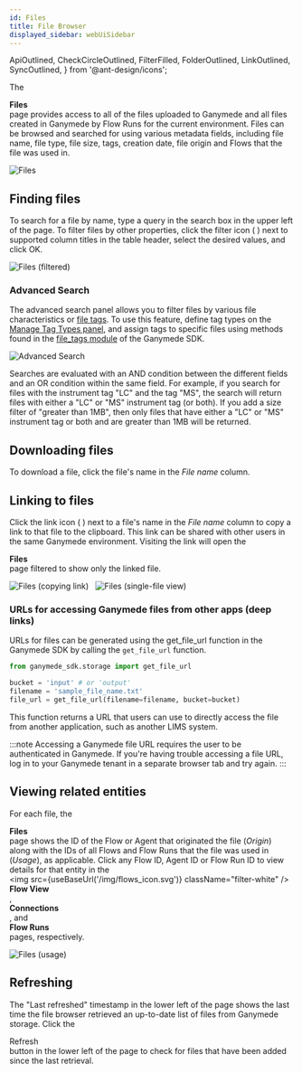 ```yaml
---
id: Files
title: File Browser
displayed_sidebar: webUiSidebar
---
```


  ApiOutlined,
  CheckCircleOutlined,
  FilterFilled,
  FolderOutlined,
  LinkOutlined,
  SyncOutlined,
} from '@ant-design/icons';

The <div className="button darkblue_button"><FolderOutlined /> **Files**</div> page provides access to all of the files uploaded to Ganymede and all files created in Ganymede by Flow Runs for the current environment.  Files can be browsed and searched for using various metadata fields, including file name, file type, file size, tags, creation date, file origin and Flows that the file was used in.

![Files](https://ganymede-bio.mo.cloudinary.net/apiServer/GanymedeFileBrowser_20240401.png)

## Finding files

To search for a file by name, type a query in the search box in the upper left of the page.  To filter files by other properties, click the filter icon ( <FilterFilled /> ) next to supported column titles in the table header, select the desired values, and click OK.

![Files (filtered)](https://ganymede-bio.mo.cloudinary.net/apiServer/Files-Filtered-2024-04-01.png)

### Advanced Search

The advanced search panel allows you to filter files by various file characteristics or [file tags](./connectivity/Tags).  To use this feature, define tag types on the [Manage Tag Types panel](./connectivity/Tags#configuring-file-tag-types), and assign tags to specific files using methods found in the [file_tags module](./sdk/FileTags) of the Ganymede SDK.

![Advanced Search](https://ganymede-bio.mo.cloudinary.net/apiServer/AdvancedSearch20240507.png)

Searches are evaluated with an AND condition between the different fields and an OR condition within the same field.  For example, if you search for files with the instrument tag "LC" and the tag "MS", the search will return files with either a "LC" or "MS" instrument tag (or both).  If you add a size filter of "greater than 1MB", then only files that have either a "LC" or "MS" instrument tag or both and are greater than 1MB will be returned.

## Downloading files

To download a file, click the file's name in the _File name_ column.

## Linking to files

Click the link icon ( <LinkOutlined /> ) next to a file's name in the _File name_ column to copy a link to that file to the clipboard.  This link can be shared with other users in the same Ganymede environment.  Visiting the link will open the <div className="button darkblue_button"><FolderOutlined /> **Files**</div> page filtered to show only the linked file.

![Files (copying link)](https://ganymede-bio.mo.cloudinary.net/apiServer/Files-Copying-Link-2023-08-31.png)
&nbsp;
![Files (single-file view)](https://ganymede-bio.mo.cloudinary.net/apiServer/Files-Single-File-View-2023-08-31.png)

### URLs for accessing Ganymede files from other apps (deep links)

URLs for files can be generated using the get_file_url function in the Ganymede SDK by calling the `get_file_url` function.

```python
from ganymede_sdk.storage import get_file_url

bucket = 'input' # or 'output'
filename = 'sample_file_name.txt'
file_url = get_file_url(filename=filename, bucket=bucket)
```

This function returns a URL that users can use to directly access the file from another application, such as another LIMS system.  

:::note
Accessing a Ganymede file URL requires the user to be authenticated in Ganymede.  If you're having trouble accessing a file URL, log in to your
Ganymede tenant in a separate browser tab and try again.
:::

## Viewing related entities

For each file, the <div className="button darkblue_button"><FolderOutlined /> **Files**</div> page shows the ID of the Flow or Agent that originated the file (_Origin_) along with the IDs of all Flows and Flow Runs that the file was used in (_Usage_), as applicable.  Click any Flow ID, Agent ID or Flow Run ID to view details for that entity in the <div className="button darkblue_button"><img src={useBaseUrl('/img/flows_icon.svg')} className="filter-white" /> **Flow View**</div>, <div className="button darkblue_button"><ApiOutlined /> **Connections**</div>, and <div className="button darkblue_button"><CheckCircleOutlined /> **Flow Runs**</div> pages, respectively.

![Files (usage)](https://ganymede-bio.mo.cloudinary.net/apiServer/Files-Usage-2023-08-31.png)
&nbsp;

## Refreshing

The "Last refreshed" timestamp in the lower left of the page shows the last time the file browser retrieved an up-to-date list of files from Ganymede storage.  Click the <div className="button darkblue_inverted_button"><SyncOutlined /> Refresh</div> button in the lower left of the page to check for files that have been added since the last retrieval.
